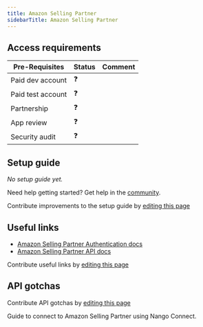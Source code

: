 ```yaml
---
title: Amazon Selling Partner
sidebarTitle: Amazon Selling Partner
---
```



<Overview />
<PreBuiltTooling />
<PreBuiltUseCases />

## Access requirements
| Pre-Requisites | Status | Comment|
| - | - | - |
| Paid dev account | ❓ |  |
| Paid test account | ❓ |  |
| Partnership | ❓ | |
| App review | ❓ |  |
| Security audit | ❓ | |


## Setup guide

_No setup guide yet._

<Tip>Need help getting started? Get help in the [community](https://nango.dev/slack).</Tip>

<Note>Contribute improvements to the setup guide by [editing this page](https://github.com/nangohq/nango/tree/master/docs-v2/integrations/all/amazon-selling-partner.mdx)</Note>


## Useful links

-   [Amazon Selling Partner Authentication docs](https://developer-docs.amazon.com/amazon-shipping/docs/amazon-scpn-authorization-workflow)
-   [Amazon Selling Partner API docs](https://developer-docs.amazon.com/sp-api/reference/welcome-to-api-references)

<Note>Contribute useful links by [editing this page](https://github.com/nangohq/nango/tree/master/docs-v2/integrations/all/amazon-selling-partner.mdx)</Note>

## API gotchas


<Note>Contribute API gotchas by [editing this page](https://github.com/nangohq/nango/tree/master/docs-v2/integrations/all/amazon-selling-partner.mdx)</Note>

<Card title="Connect to Amazon Selling Partner" icon="link" href="/integrations/all/amazon-selling-partner/connect" horizontal>
  Guide to connect to Amazon Selling Partner using Nango Connect.
</Card>
